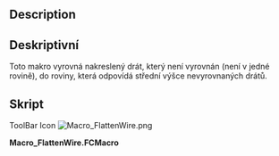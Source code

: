 <languages/>

<div class="mw-translate-fuzzy">
{{Macro/cs
|Name=FlattenWire
|Translate=FlattenWire
|Icon=Macro_FlattenWire.png
|Description=Toto makro vyrovnává vodiče průvanu, které nejsou rovinné k jejich středové souřadnici Z
|Author=Yorik
|Version=1.0
|Date=2011-08-01
|FCVersion=All
|Download=[https://www.freecadweb.org/wiki/images/2/2f/Macro_FlattenWire.png ToolBar Icon]
}}
</div>

==Description==

<div class="mw-translate-fuzzy">
==Deskriptivní==
Toto makro vyrovná nakreslený drát, který není vyrovnán (není v jedné rovině), do roviny, která odpovídá střední výšce nevyrovnaných drátů.
</div>

<span id="Script"></span>
==Skript==

ToolBar Icon
[[Image:Macro_FlattenWire.png]]

'''Macro_FlattenWire.FCMacro'''

{{MacroCode|code=
import FreeCAD
obj = FreeCAD.ActiveDocument.ActiveObject
z = 0
for p in obj.Points: z += p.z
z = z/len(obj.Points)
newpoints = []
for p in obj.Points: newpoints.append(FreeCAD.Vector(p.x, p.y, z))
obj.Points = newpoints
}}